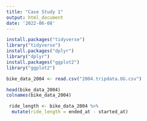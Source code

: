 ```yaml
---
title: "Case Study 1"
output: html_document
date: '2022-06-08'
---
```


```r
install.packages("tidyverse")
library("tidyverse")
install.packages("dplyr")
library("dplyr")
install.packages("ggplot2")
library("ggplot2")

```

```r
bike_data_2004 <- read.csv("2004.tripdata.OG.csv")
```

```r
head(bike_data_2004)
colnames(bike_data_2004)

 ride_length <- bike_data_2004 %>%
  mutate(ride_length = ended_at - started_at)


```

